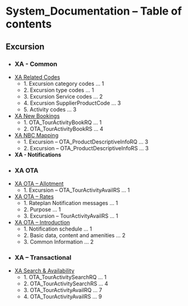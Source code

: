 # System_Documentation – Table of contents

## Excursion

- ### **XA - Common**
- [XA Related Codes](./Excursion/XA_Common/XA_Related_Codes.md)
  - 1\. Excursion category codes … 1
  - 2\. Excursion type codes … 1
  - 3\. Excursion Service codes … 2
  - 4\. Excursion SupplierProductCode … 3
  - 5\. Activity codes … 3
- [XA New Bookings](./Excursion/XA_Common/XA_New_Bookings.md)
  - 1\. OTA_TourActivityBookRQ … 1
  - 2\. OTA_TourActivityBookRS … 4
- [XA NBC Mapping](./Excursion/XA_Common/XA_NBC_Mapping.md)
  - 1\. Excursion – OTA_ProductDescriptiveInfoRQ … 3
  - 2\. Excursion – OTA_ProductDescriptiveInfoRS … 3
- **XA - Notifications**
- ### **XA OTA**
- [XA OTA – Allotment](./Excursion/XA_Notifications/XA_OTA/XA_OTA_Allotment.md)
  - 1\. Excursion – OTA_TourActivityAvailRS … 1
- [XA OTA – Rates](./Excursion/XA_Notifications/XA_OTA/XA_OTA_Rates.md)
  - 1\. Rateplan Notification messages … 1
  - 2\. Purpose … 1
  - 3\. Excursion – TourActivityAvailRS … 1
- [XA OTA – Introduction](./Excursion/XA_Notifications/XA_OTA/XA_OTA_Introduction.md)
  - 1\. Notification schedule … 1
  - 2\. Basic data, content and amenities … 2
  - 3\. Common Information … 2
- ### **XA – Transactional**
- [XA Search & Availability](./Excursion/XA_Transactional/XA_Search&Availability.md)
  - 1\. OTA_TourActivitySearchRQ … 1
  - 2\. OTA_TourActivitySearchRS … 4
  - 3\. OTA_TourActivityAvailRQ … 7
  - 4\. OTA_TourActivityAvailRS … 9

